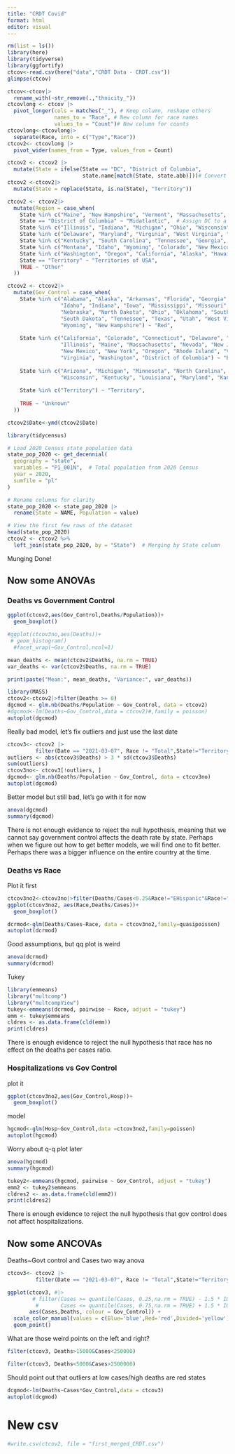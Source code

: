 ```yaml
---
title: "CRDT Covid"
format: html
editor: visual
---
```


```r
rm(list = ls())
library(here)
library(tidyverse)
library(ggfortify)
ctcov<-read.csv(here("data","CRDT Data - CRDT.csv"))
glimpse(ctcov)
```

```r
ctcov<-ctcov|>
  rename_with(~str_remove(.,"thnicity_"))
ctcovlong <- ctcov |>
  pivot_longer(cols = matches("_"), # Keep column, reshape others
               names_to = "Race", # New column for race names
               values_to = "Count")# New column for counts
ctcovlong<-ctcovlong|>
  separate(Race, into = c("Type","Race"))
ctcov2<- ctcovlong |>
  pivot_wider(names_from = Type, values_from = Count)
```

```r
ctcov2 <- ctcov2 |>
  mutate(State = ifelse(State == "DC", "District of Columbia", 
                        state.name[match(State, state.abb)]))# Convert abbreviations to full names
ctcov2 <-ctcov2|>
  mutate(State = replace(State, is.na(State), "Territory"))
```

```r
ctcov2 <- ctcov2|>
  mutate(Region = case_when(
    State %in% c("Maine", "New Hampshire", "Vermont", "Massachusetts", "Rhode Island", "Connecticut", "New York", "New Jersey", "Pennsylvania") ~ "Northeast",
    State == "District of Columbia" ~ "Midatlantic",  # Assign DC to a region
    State %in% c("Illinois", "Indiana", "Michigan", "Ohio", "Wisconsin", "Iowa", "Minnesota", "Missouri", "North Dakota", "South Dakota", "Nebraska", "Kansas") ~ "Midwest",
    State %in% c("Delaware", "Maryland", "Virginia", "West Virginia", "North Carolina") ~ "Midatlantic",
    State %in% c("Kentucky", "South Carolina", "Tennessee", "Georgia", "Florida", "Alabama", "Mississippi", "Arkansas", "Louisiana", "Texas", "Oklahoma") ~ "South",
    State %in% c("Montana", "Idaho", "Wyoming", "Colorado", "New Mexico", "Arizona", "Utah", "Nevada") ~ "West",
    State %in% c("Washington", "Oregon", "California", "Alaska", "Hawaii") ~ "Pacific",
    State == "Territory" ~ "Territories of USA",
    TRUE ~ "Other"
  ))

```

```r
ctcov2 <- ctcov2|>
  mutate(Gov_Control = case_when(
    State %in% c("Alabama", "Alaska", "Arkansas", "Florida", "Georgia", 
                 "Idaho", "Indiana", "Iowa", "Mississippi", "Missouri", "Montana", 
                 "Nebraska", "North Dakota", "Ohio", "Oklahoma", "South Carolina", 
                 "South Dakota", "Tennessee", "Texas", "Utah", "West Virginia", 
                 "Wyoming", "New Hampshire") ~ "Red",
                 
    State %in% c("California", "Colorado", "Connecticut", "Delaware", "Hawaii", 
                 "Illinois", "Maine", "Massachusetts", "Nevada", "New Jersey", 
                 "New Mexico", "New York", "Oregon", "Rhode Island", "Vermont", 
                 "Virginia", "Washington", "District of Columbia") ~ "Blue",
                 
    State %in% c("Arizona", "Michigan", "Minnesota", "North Carolina", "Pennsylvania", 
                 "Wisconsin", "Kentucky", "Louisiana", "Maryland", "Kansas") ~ "Divided",
                 
    State %in% c("Territory") ~ "Territory",
                 
    TRUE ~ "Unknown"
  ))

```

```r
ctcov2$Date<-ymd(ctcov2$Date)
```

```r
library(tidycensus)

# Load 2020 Census state population data
state_pop_2020 <- get_decennial(
  geography = "state", 
  variables = "P1_001N",  # Total population from 2020 Census
  year = 2020, 
  sumfile = "pl"
)

# Rename columns for clarity
state_pop_2020 <- state_pop_2020 |>
  rename(State = NAME, Population = value)

# View the first few rows of the dataset
head(state_pop_2020)
ctcov2 <- ctcov2 %>%
  left_join(state_pop_2020, by = "State")  # Merging by State column

```

Munging Done!

## Now some ANOVAs

### Deaths vs Government Control

```r
ggplot(ctcov2,aes(Gov_Control,Deaths/Population))+
  geom_boxplot()
```

```r
#ggplot(ctcov3no,aes(Deaths))+
 # geom_histogram()
  #facet_wrap(~Gov_Control,ncol=1)
```

```r
mean_deaths <- mean(ctcov2$Deaths, na.rm = TRUE)
var_deaths <- var(ctcov2$Deaths, na.rm = TRUE)

print(paste("Mean:", mean_deaths, "Variance:", var_deaths))
```

```r
library(MASS)
ctcov2<-ctcov2|>filter(Deaths >= 0)
dgcmod <- glm.nb(Deaths/Population ~ Gov_Control, data = ctcov2)
#dgcmod<-lm(Deaths~Gov_Control,data = ctcov2)#,family = poisson)
autoplot(dgcmod)
```

Really bad model, let's fix outliers and just use the last date

```r
ctcov3<- ctcov2 |>
         filter(Date == "2021-03-07", Race != "Total",State!="Territory" )
outliers <- abs(ctcov3$Deaths) > 3 * sd(ctcov3$Deaths)
sum(outliers)
ctcov3no<- ctcov3[!outliers, ]
dgcmod<- glm.nb(Deaths/Population ~ Gov_Control, data = ctcov3no)
autoplot(dgcmod)
```

Better model but still bad, let's go with it for now

```r
anova(dgcmod)
summary(dgcmod)
```

There is not enough evidence to reject the null hypothesis, meaning that we cannot say government control affects the death rate by state. Perhaps when we figure out how to get better models, we will find one to fit better. Perhaps there was a bigger influence on the entire country at the time.

### Deaths vs Race

Plot it first

```r
ctcov3no2<-ctcov3no|>filter(Deaths/Cases<0.25&Race!="EHispanic"&Race!="ENonHispanic"&Race!="EUnknown")
ggplot(ctcov3no2, aes(Race,Deaths/Cases))+
  geom_boxplot()
```

```r
dcrmod<-glm(Deaths/Cases~Race, data = ctcov3no2,family=quasipoisson)
autoplot(dcrmod)
```

Good assumptions, but qq plot is weird

```r
anova(dcrmod)
summary(dcrmod)
```

Tukey

```r
library(emmeans)
library("multcomp")
library("multcompView")
tukey<-emmeans(dcrmod, pairwise ~ Race, adjust = "tukey")
emm <- tukey$emmeans
cldres <- as.data.frame(cld(emm))
print(cldres)
```

There is enough evidence to reject the null hypothesis that race has no effect on the deaths per cases ratio.

### Hospitalizations vs Gov Control

plot it

```r
ggplot(ctcov3no2,aes(Gov_Control,Hosp))+
  geom_boxplot()
```

model

```r
hgcmod<-glm(Hosp~Gov_Control,data =ctcov3no2,family=poisson)
autoplot(hgcmod)
```

Worry about q-q plot later

```r
anova(hgcmod)
summary(hgcmod)
```

```r
tukey2<-emmeans(hgcmod, pairwise ~ Gov_Control, adjust = "tukey")
emm2 <- tukey2$emmeans
cldres2 <- as.data.frame(cld(emm2))
print(cldres2)
```

There is enough evidence to reject the null hypothesis that gov control does not affect hospitalizations.

## Now some ANCOVAs

Deaths\~Govt control and Cases two way anova

```r
ctcov3<- ctcov2 |>
         filter(Date == "2021-03-07", Race != "Total",State!="Territory" )
```

```r
ggplot(ctcov3, #|>
        # filter(Cases >= quantile(Cases, 0.25,na.rm = TRUE) - 1.5 * IQR(Cases,na.rm = TRUE) & 
         #       Cases <= quantile(Cases, 0.75,na.rm = TRUE) + 1.5 * IQR(Cases,na.rm = TRUE)),
       aes(Cases,Deaths, colour = Gov_Control)) +
  scale_color_manual(values = c(Blue='blue',Red='red',Divided='yellow'))+
  geom_point()
```

What are those weird points on the left and right?

```r
filter(ctcov3, Deaths>15000&Cases<250000)
```

```r
filter(ctcov3, Deaths<5000&Cases>2500000)
```

Should point out that outliers at low cases/high deaths are red states

```r
dcgmod<-lm(Deaths~Cases*Gov_Control,data = ctcov3)
autoplot(dcgmod)
```

# New csv

```r
#write.csv(ctcov2, file = "first_merged_CRDT.csv")
```
